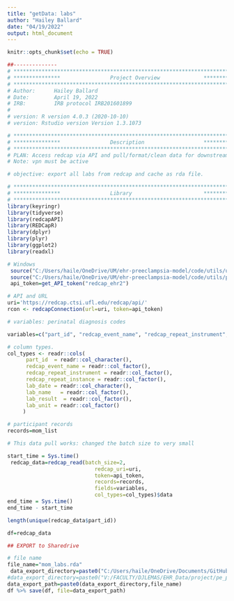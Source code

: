 ```yaml
---
title: "getData: labs"
author: "Hailey Ballard"
date: "04/19/2022"
output: html_document
---
```


```r
knitr::opts_chunk$set(echo = TRUE)
```

```r
##-------------- 
# **************************************************************************** #
# ***************                Project Overview              *************** #
# **************************************************************************** #
# Author:      Hailey Ballard
# Date:        April 19, 2022
# IRB:         IRB protocol IRB201601899  
#
# version: R version 4.0.3 (2020-10-10)
# version: Rstudio version Version 1.3.1073  

# **************************************************************************** #
# ***************                Description                   *************** #
# **************************************************************************** #
# PLAN: Access redcap via API and pull/format/clean data for downstream analysis.
# Note: vpn must be active

# objective: export all labs from redcap and cache as rda file.  

```


```r
# **************************************************************************** #
# ***************                Library                       *************** #
# **************************************************************************** #
library(keyringr)
library(tidyverse)
library(redcapAPI)
library(REDCapR)
library(dplyr)
library(plyr)
library(ggplot2)
library(readxl)
```


```r
# Windows
 source("C:/Users/haile/OneDrive/UM/ehr-preeclampsia-model/code/utils/utils.R")
 source("C:/Users/haile/OneDrive/UM/ehr-preeclampsia-model/code/utils/params.R")
 api_token=get_API_token("redcap_ehr2")

# API and URL
uri='https://redcap.ctsi.ufl.edu/redcap/api/'
rcon <- redcapConnection(url=uri, token=api_token)

```

```r

# variables: perinatal diagnosis codes

variables=c("part_id", "redcap_event_name", "redcap_repeat_instrument", "redcap_repeat_instance", "lab_date", "lab_name", "lab_result", "lab_unit")

# column types.
col_types <- readr::cols(
      part_id  = readr::col_character(),
      redcap_event_name = readr::col_factor(),
      redcap_repeat_instrument = readr::col_factor(),
      redcap_repeat_instance = readr::col_factor(),
      lab_date = readr::col_character(),
      lab_name	 = readr::col_factor(),
      lab_result  = readr::col_factor(),
      lab_unit = readr::col_factor()
     )

# participant records
records=mom_list

```


```r
# This data pull works: changed the batch size to very small

start_time = Sys.time()
 redcap_data=redcap_read(batch_size=2, 
                            redcap_uri=uri, 
                            token=api_token,
                            records=records,
                            fields=variables,
                            col_types=col_types)$data
end_time = Sys.time()
end_time - start_time

length(unique(redcap_data$part_id))

df=redcap_data

```


```r
## EXPORT to Sharedrive

# file name
file_name="mom_labs.rda"
 data_export_directory=paste0("C:/Users/haile/OneDrive/Documents/GitHub/ehr-preeclampsia-model/data/raw/") 
#data_export_directory=paste0("V:/FACULTY/DJLEMAS/EHR_Data/project/pe_prediction/")
data_export_path=paste0(data_export_directory,file_name)
df %>% save(df, file=data_export_path)

```
